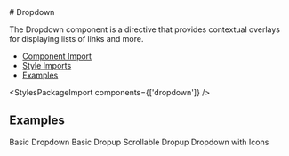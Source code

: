 
<Meta of={DropdownStories} />

<div className="docs-title">
  # Dropdown

  <nav>
    <link-design of={JSON.stringify(DropdownStories)}></link-design>
    <NgbComponentDemoLink component="dropdown" />
  </nav>
</div>

<p className="lead">
  The Dropdown component is a directive that provides contextual overlays for displaying lists of
  links and more.
</p>

<NgbComponentBanner component="dropdown" />

<ul>
  <li>
    <a href="#component-import" target="_self">
      Component Import
    </a>
  </li>
  <li>
    <a href="#style-imports" target="_self">
      Style Imports
    </a>
  </li>
  <li>
    <a href="#examples" target="_self">
      Examples
    </a>
  </li>
</ul>

<NgbComponentImport module="NgbDropdownModule" />

<StylesPackageImport components={['dropdown']} />

## Examples

<post-tabs>
  <post-tab-header panel="basicDropdown">Basic Dropdown</post-tab-header>
  <post-tab-panel name="basicDropdown">
    <Source code={SampleBasic} language="html" />
  </post-tab-panel>
  <post-tab-header panel="basicDropup">Basic Dropup</post-tab-header>
  <post-tab-panel name="basicDropup">
    <Source code={SampleDropup} language="html" />
  </post-tab-panel>
  <post-tab-header panel="scrollableDropup">Scrollable Dropup</post-tab-header>
  <post-tab-panel name="scrollableDropup">
    <Source code={SampleDropupScroll} language="html" />
  </post-tab-panel>
  <post-tab-header panel="dropdownIcon">Dropdown with Icons</post-tab-header>
  <post-tab-panel name="dropdownIcon">
    <Source code={SampleIcons} language="html" />
  </post-tab-panel>
</post-tabs>
